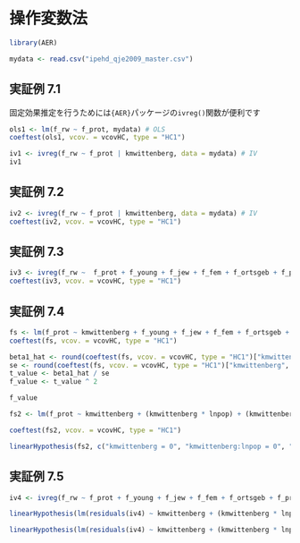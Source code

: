 # 操作変数法 {-#iv}

```r
library(AER)

mydata <- read.csv("ipehd_qje2009_master.csv")
```

## 実証例 7.1 {-}

固定効果推定を行うためには`{AER}`パッケージの`ivreg()`関数が便利です

```r
ols1 <- lm(f_rw ~ f_prot, mydata) # OLS
coeftest(ols1, vcov. = vcovHC, type = "HC1")

iv1 <- ivreg(f_rw ~ f_prot | kmwittenberg, data = mydata) # IV
iv1
```

## 実証例 7.2 {-}

```r
iv2 <- ivreg(f_rw ~ f_prot | kmwittenberg, data = mydata) # IV
coeftest(iv2, vcov. = vcovHC, type = "HC1")
```

## 実証例 7.3 {-}

```r
iv3 <- ivreg(f_rw ~  f_prot + f_young + f_jew + f_fem + f_ortsgeb + f_pruss + hhsize + lnpop + gpop + f_blind + f_deaf + f_dumb + f_miss | kmwittenberg + f_young + f_jew + f_fem + f_ortsgeb + f_pruss + hhsize + lnpop + gpop + f_blind + f_deaf + f_dumb + f_miss, data = mydata) # IV
coeftest(iv3, vcov. = vcovHC, type = "HC1")
```

## 実証例 7.4 {-}

```r
fs <- lm(f_prot ~ kmwittenberg + f_young + f_jew + f_fem + f_ortsgeb + f_pruss + hhsize + lnpop + gpop + f_blind + f_deaf + f_dumb + f_miss, data = mydata) # first-stage
coeftest(fs, vcov. = vcovHC, type = "HC1")

beta1_hat <- round(coeftest(fs, vcov. = vcovHC, type = "HC1")["kmwittenberg", "Estimate"], 3)
se <- round(coeftest(fs, vcov. = vcovHC, type = "HC1")["kmwittenberg", "Std. Error"], 3)
t_value <- beta1_hat / se
f_value <- t_value ^ 2

f_value
```

```r
fs2 <- lm(f_prot ~ kmwittenberg + (kmwittenberg * lnpop) + (kmwittenberg * gpop) + f_young + f_jew + f_fem + f_ortsgeb + f_pruss + hhsize + lnpop + gpop + f_blind + f_deaf + f_dumb + f_miss, data = mydata) # first-stage with interaction

coeftest(fs2, vcov. = vcovHC, type = "HC1")
```

```r
linearHypothesis(fs2, c("kmwittenberg = 0", "kmwittenberg:lnpop = 0", "kmwittenberg:gpop = 0"), white.adjust = "hc1")
```

## 実証例 7.5 {-}

```r
iv4 <- ivreg(f_rw ~ f_prot + f_young + f_jew + f_fem + f_ortsgeb + f_pruss + hhsize + lnpop + gpop + f_blind + f_deaf + f_dumb + f_miss | kmwittenberg +  (kmwittenberg * lnpop) + (kmwittenberg * gpop) + f_young + f_jew + f_fem + f_ortsgeb + f_pruss + hhsize + lnpop + gpop + f_blind + f_deaf + f_dumb + f_miss, data = mydata)

linearHypothesis(lm(residuals(iv4) ~ kmwittenberg + (kmwittenberg * lnpop) + (kmwittenberg * gpop) + f_young + f_jew + f_fem + f_ortsgeb + f_pruss + hhsize + lnpop + gpop + f_blind + f_deaf + f_dumb + f_miss, data = mydata), c("kmwittenberg", "kmwittenberg:lnpop = 0", "kmwittenberg:gpop = 0"), test= "Chisq")

linearHypothesis(lm(residuals(iv4) ~ kmwittenberg + (kmwittenberg * lnpop) + (kmwittenberg * gpop) + f_young + f_jew + f_fem + f_ortsgeb + f_pruss + hhsize + lnpop + gpop + f_blind + f_deaf + f_dumb + f_miss, data = mydata), c("kmwittenberg", "kmwittenberg:lnpop = 0", "kmwittenberg:gpop = 0"), test= "Chisq", white.adjust = "hc1")
```

